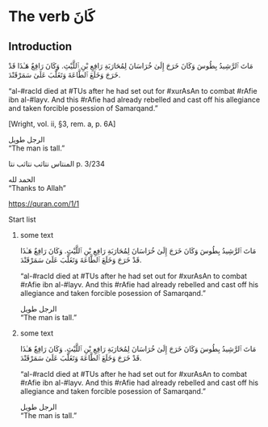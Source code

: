 # The verb [كَانَ]{.ar} {#the-verb-kaana}

## Introduction

:::::{.lingex}
::::{#text}

:::{.ar}
مَاتَ ٱلرَّشِيدُ بِطُوسَ وَكَانَ خَرَجَ إِلَىٰ خُرَاسَانَ لِمُحَارَبَةِ رَافِعِ بْنِ ٱللَّيْثِ.
وَكَانَ رَافِعٌ هَـٰذَا قَدْ خَرَجَ وَخَلَعَ ٱلطَّاعَةَ وَتَغَلَّبَ عَلَىٰ سَمَرْقَنْدَ.
:::
"[al-#racId]{.trn2} died at [#TUs]{.trn2} after he had set out for [#xurAsAn]{.trn2} to combat [#rAfie ibn al-#layv]{.trn2}.
And this [#rAfie]{.trn2} had already rebelled and cast off his allegiance and taken forcible posession of Samarqand."

::::

::::{#ref}
[Wright, vol.\ ii, §3, rem.\ a, p.\ 6A]
::::

:::::

::::{.lingex}
:::{#text}
[الرجل طويل]{.ar}  
"The man is tall."
:::

::::{#ref}
[المنتاس نتاثب نتاثب نتا]{.ar} p. 3/234
::::
::::

::::{.lingex}
:::{#text}
[الحمد لله]{.ar}  
"Thanks to Allah"
:::

::::{#ref}
<https://quran.com/1/1>
::::
::::

Start list

1. some text

   :::::{.lingex}
   ::::{#text}
   
   :::{.ar}
   مَاتَ ٱلرَّشِيدُ بِطُوسَ وَكَانَ خَرَجَ إِلَىٰ خُرَاسَانَ لِمُحَارَبَةِ رَافِعِ بْنِ ٱللَّيْثِ.
   وَكَانَ رَافِعٌ هَـٰذَا قَدْ خَرَجَ وَخَلَعَ ٱلطَّاعَةَ وَتَغَلَّبَ عَلَىٰ سَمَرْقَنْدَ.
   :::
   "[al-#racId]{.trn2} died at [#TUs]{.trn2} after he had set out for [#xurAsAn]{.trn2} to combat [#rAfie ibn al-#layv]{.trn2}.
   And this [#rAfie]{.trn2} had already rebelled and cast off his allegiance and taken forcible posession of Samarqand."
   
   ::::
   :::::
   
   ::::{.lingex}
   :::{#text}
   
   [الرجل طويل]{.ar}  
   "The man is tall."
   
   :::
   ::::

1. some text

   :::::{.lingex}
   ::::{#text}
   
   :::{.ar}
   مَاتَ ٱلرَّشِيدُ بِطُوسَ وَكَانَ خَرَجَ إِلَىٰ خُرَاسَانَ لِمُحَارَبَةِ رَافِعِ بْنِ ٱللَّيْثِ.
   وَكَانَ رَافِعٌ هَـٰذَا قَدْ خَرَجَ وَخَلَعَ ٱلطَّاعَةَ وَتَغَلَّبَ عَلَىٰ سَمَرْقَنْدَ.
   :::
   "[al-#racId]{.trn2} died at [#TUs]{.trn2} after he had set out for [#xurAsAn]{.trn2} to combat [#rAfie ibn al-#layv]{.trn2}.
   And this [#rAfie]{.trn2} had already rebelled and cast off his allegiance and taken forcible posession of Samarqand."
   
   ::::
   :::::
   
   ::::{.lingex}
   :::{#text}
   
   [الرجل طويل]{.ar}  
   "The man is tall."
   
   :::
   ::::


